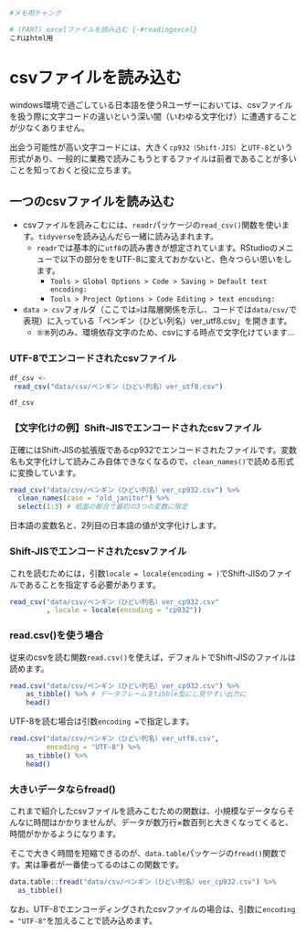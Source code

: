 
```r
#メモ用チャンク

# (PART) excelファイルを読み込む {-#readingexcel}
これはhtml用

```

# csvファイルを読み込む {#readonecsv}

windows環境で過ごしている日本語を使うRユーザーにおいては、csvファイルを扱う際に文字コードの違いという深い闇（いわゆる文字化け）に遭遇することが少なくありません。

出会う可能性が高い文字コードには、大きく`cp932（Shift-JIS）`と`UTF-8`という形式があり、一般的に業務で読みこもうとするファイルは前者であることが多いことを知っておくと役に立ちます。

## 一つのcsvファイルを読み込む

* csvファイルを読みこむには、`readr`パッケージの`read_csv()`関数を使います。`tidyverse`を読み込んだら一緒に読み込まれます。
  + `readr`では基本的に`utf8`の読み書きが想定されています。RStudioのメニューで以下の部分ををUTF-8に変えておかないと、色々つらい思いをします。
    - `Tools > Global Options > Code > Saving > Default text encoding:`
    - `Tools > Project Options > Code Editing > text encoding:`
* `data > csv`フォルダ（ここでは`>`は階層関係を示し、コードでは`data/csv/`で表現）に入っている「ペンギン（ひどい列名）ver_utf8.csv」を開きます。
  + `㊛㊚`列のみ、環境依存文字のため、csvにする時点で文字化けています…

### UTF-8でエンコードされたcsvファイル

```r
df_csv <- 
 read_csv("data/csv/ペンギン（ひどい列名）ver_utf8.csv")

df_csv
``` 


### 【文字化けの例】Shift-JISでエンコードされたcsvファイル

正確にはShift-JISの拡張版であるcp932でエンコードされたファイルです。変数名も文字化けして読みこみ自体できなくなるので、`clean_names()`で読める形式に変換しています。

```r
read_csv("data/csv/ペンギン（ひどい列名）ver_cp932.csv") %>% 
  clean_names(case = "old_janitor") %>% 
  select(1:3) # 紙面の都合で最初の3つの変数に限定
```

日本語の変数名と、2列目の日本語の値が文字化けします。

### Shift-JISでエンコードされたcsvファイル

これを読むためには，引数`locale = locale(encoding = )`でShift-JISのファイルであることを指定する必要があります。

```r
read_csv("data/csv/ペンギン（ひどい列名）ver_cp932.csv"
         , locale = locale(encoding = "cp932"))
```


### read.csv()を使う場合

従来のcsvを読む関数`read.csv()`を使えば，デフォルトでShift-JISのファイルは読めます。

```r
read.csv("data/csv/ペンギン（ひどい列名）ver_cp932.csv") %>%
    as_tibble() %>% # データフレームをtibble型にし見やすい出力に
    head()
```


UTF-8を読む場合は引数`encoding = `で指定します。

```r
read.csv("data/csv/ペンギン（ひどい列名）ver_utf8.csv", 
         encoding = "UTF-8") %>% 
    as_tibble() %>% 
    head()
```


### 大きいデータならfread()

これまで紹介したcsvファイルを読みこむための関数は、小規模なデータならそんなに時間はかかりませんが、データが数万行×数百列と大きくなってくると、時間がかかるようになります。

そこで大きく時間を短縮できるのが、`data.table`パッケージの`fread()`関数です。実は筆者が一番使ってるのはこの関数です。

```r
data.table::fread("data/csv/ペンギン（ひどい列名）ver_cp932.csv") %>% 
  as_tibble()
```

なお、UTF-8でエンコーディングされたcsvファイルの場合は、引数に`encoding = "UTF-8"`を加えることで読み込めます。
